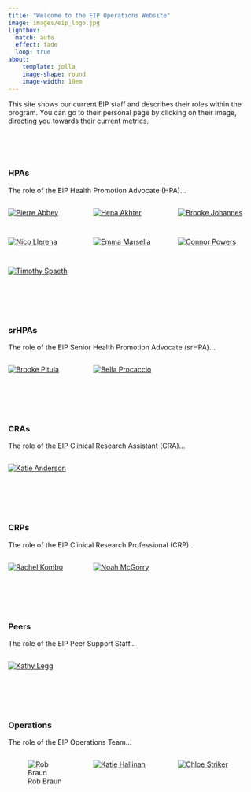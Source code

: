 ```yaml
---
title: "Welcome to the EIP Operations Website"
image: images/eip_logo.jpg
lightbox:
  match: auto
  effect: fade
  loop: true
about:
    template: jolla
    image-shape: round
    image-width: 10em
---
```


:::{#hero-heading}
This site shows our current EIP staff and describes their roles within the program. You can go to their personal page by clicking on their image, directing you towards their current metrics.
:::

<br>
<br>
<br>

### HPAs

The role of the EIP Health Promotion Advocate (HPA)...

::: {style="display: grid;grid-template-columns: repeat(auto-fill, minmax(150px, 1fr));grid-gap: 1em;" layout-valign="bottom"}
[![Pierre Abbey](images/blank_staff.jpg){group="hpa-gallery"}](p_abbey.html "Pierre Abbey")

[![Hena Akhter](images/h_akhter.jpg){group="hpa-gallery"}](h_akhter.html "Hena Akhter")

[![Brooke Johannes](images/b_johannes.jpg){group="hpa-gallery"}](b_johannes.html "Brooke Johannes")

[![Nico Llerena](images/blank_staff.jpg){group="hpa-gallery"}](n_llerena.html "Nico Llerena")

[![Emma Marsella](images/blank_staff.jpg){group="hpa-gallery"}](e_marsella.html "Emma Marsella")

[![Connor Powers](images/c_powers.jpg){group="hpa-gallery"}](c_powers.html "Connor Powers")

[![Timothy Spaeth](images/t_spaeth.jpg){group="hpa-gallery"}](t_spaeth.html "Timothy Spaeth")
:::


<br>
<br>
<br>


### srHPAs

The role of the EIP Senior Health Promotion Advocate (srHPA)...

::: {style="display: grid;grid-template-columns: repeat(auto-fill, minmax(150px, 1fr));grid-gap: 1em;" layout-valign="bottom"}
[![Brooke Pitula](images/blank_staff.jpg){group="srhpa-gallery"}](b_pitula.html "Brooke Pitula")

[![Bella Procaccio](images/b_procaccio.jpg){group="srhpa-gallery"}](b_procaccio.html "Bella Procaccio")
:::


<br>
<br>
<br>


### CRAs

The role of the EIP Clinical Research Assistant (CRA)...

::: {style="display: grid;grid-template-columns: repeat(auto-fill, minmax(150px, 1fr));grid-gap: 1em;" layout-valign="bottom"}
[![Katie Anderson](images/k_anderson.jpg){group="cra-gallery"}](k_anderson.html "Katie Anderson")

:::


<br>
<br>
<br>


### CRPs

The role of the EIP Clinical Research Professional (CRP)...

::: {style="display: grid;grid-template-columns: repeat(auto-fill, minmax(150px, 1fr));grid-gap: 1em;" layout-valign="bottom"}
[![Rachel Kombo](images/r_kombo.jpg){group="crp-gallery"}](r_kombo.html "Rachel Kombo")

[![Noah McGorry](images/n_mcGorry.jpg){group="crp-gallery"}](n_mcgorry.html "Noah McGorry")
:::


<br>
<br>
<br>


### Peers

The role of the EIP Peer Support Staff...

::: {style="display: grid;grid-template-columns: repeat(auto-fill, minmax(150px, 1fr));grid-gap: 1em;" layout-valign="bottom"}
[![Kathy Legg](images/k_legg.jpg){group="peer-gallery"}](k_legg.html "Kathy Legg")

:::


<br>
<br>
<br>


### Operations

The role of the EIP Operations Team...

::: {style="display: grid;grid-template-columns: repeat(auto-fill, minmax(150px, 1fr));grid-gap: 1em;" layout-valign="bottom"}
![Rob Braun](images/r_braun.jpg){group="ops-gallery" fig-alt="Rob Braun"}

[![Katie Hallinan](images/k_hallinan.jpg){group="ops-gallery"}](k_hallinan.html "Katie Hallinan")

[![Chloe Striker](images/c_striker.jpg){group="ops-gallery"}](c_striker.html "Chloe Striker")
:::







